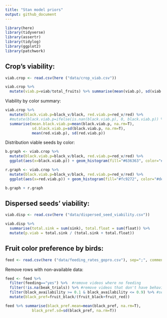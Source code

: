 ```yaml
---
title: "Stan model priors"
output: github_document
---
```


```r
library(here)
library(tidyverse)
library(assertr)
library(tidylog)
library(ggplot2)
library(patchwork)
```

## Crop's viability:
```r
viab.crop <- read.csv(here ("data/crop_viab.csv"))
```

```r
viab.crop %>% 
  mutate(viab.p=viab/total_fruits) %>% summarise(mean(viab.p), sd(viab.p))
```

Viability by color summary:
```r
viab.crop %>% 
  mutate(black.viab.p=black_v/black, red.viab.p=red_v/red) %>% 
  #mutate(black.viab.p=ifelse(is.nan(black.viab.p), 0, black.viab.p)) %>%
  summarise(mean.black.viab.p=mean(black.viab.p, na.rm=T), 
            sd.black.viab.p=sd(black.viab.p, na.rm=T),
            mean(red.viab.p), sd(red.viab.p))
```

Distribution viable seeds by color:
```r
b.graph <- viab.crop %>% 
  mutate(black.viab.p=black_v/black, red.viab.p=red_v/red) %>% 
  ggplot(aes(x=black.viab.p)) + geom_histogram(fill="#636363", color="#252525") + theme_bw()

r.graph <- viab.crop %>% 
  mutate(black.viab.p=black_v/black, red.viab.p=red_v/red) %>% 
  ggplot(aes(x=red.viab.p)) + geom_histogram(fill="#fc9272", color="#de2d26") + theme_bw()

b.graph + r.graph
```

## Dispersed seeds' viability:
```r
viab.disp <- read.csv(here ("data/dispersed_seed_viability.csv"))
```

```r
viab.disp %>% 
  summarise(total.sink = sum(sink), total.float = sum(float)) %>%
  mutate(p.viab = total.sink / (total.sink + total.float))
```


## Fruit color preference by birds:
```r
feed <- read.csv(here ("data/feeding_rates_gopro.csv"), sep=";", comment.char = "#")
```

Remove rows with non-available data:
```r
feed <- feed %>% 
  filter(feeding=="yes") %>%  #remove videos where no feeding
  filter(!is.na(beak_trials)) %>% #remove videos that don't have behaviour/pref data 
  filter(black_availability >= 0.1 & black_availability <= 0.9) %>% #select videos where there black fruit available is between 10 and 90%
  mutate(black_pref=fruit_black/(fruit_black+fruit_red))
```

```r
feed %>% summarise(black_pref.mean=mean(black_pref, na.rm=T),
            black_pref.sd=sd(black_pref, na.rm=T))
```




